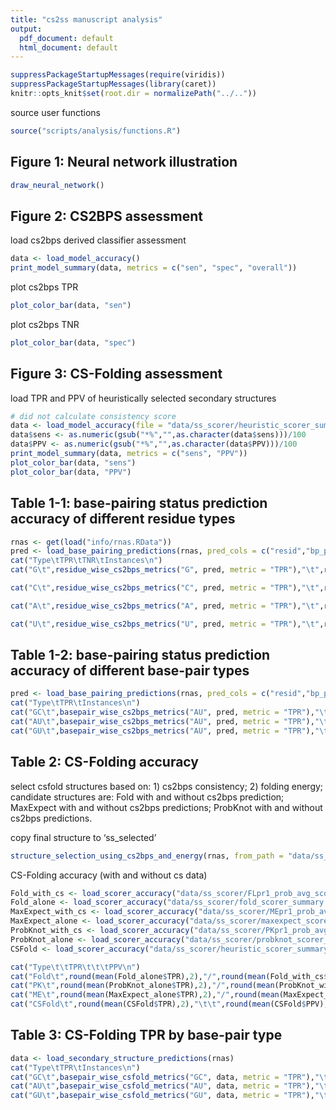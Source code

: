 ```yaml
---
title: "cs2ss manuscript analysis"
output:
  pdf_document: default
  html_document: default
---
```


```r
suppressPackageStartupMessages(require(viridis))
suppressPackageStartupMessages(library(caret))
knitr::opts_knit$set(root.dir = normalizePath("../.."))
```

source user functions
```r
source("scripts/analysis/functions.R")
```

## Figure 1: Neural network illustration
```r
draw_neural_network()
```

## Figure 2: CS2BPS assessment
load cs2bps derived classifier assessment
```r
data <- load_model_accuracy()
print_model_summary(data, metrics = c("sen", "spec", "overall"))
```
plot cs2bps TPR
```r
plot_color_bar(data, "sen")
```
plot cs2bps TNR
```r
plot_color_bar(data, "spec")
```

## Figure 3: CS-Folding assessment
load TPR and PPV of heuristically selected secondary structures
```r
# did not calculate consistency score
data <- load_model_accuracy(file = "data/ss_scorer/heuristic_scorer_summary.txt", colnames = c("id", "sens", "PPV")) # delete sub-optimal structures
data$sens <- as.numeric(gsub("*%","",as.character(data$sens)))/100
data$PPV <- as.numeric(gsub("*%","",as.character(data$PPV)))/100
print_model_summary(data, metrics = c("sens", "PPV"))
plot_color_bar(data, "sens")
plot_color_bar(data, "PPV")
```

## Table 1-1: base-pairing status prediction accuracy of different residue types
```r
rnas <- get(load("info/rnas.RData"))
pred <- load_base_pairing_predictions(rnas, pred_cols = c("resid","bp_pred"), all_rnas = TRUE, method = "residue")
cat("Type\tTPR\tTNR\tInstances\n")
cat("G\t",residue_wise_cs2bps_metrics("G", pred, metric = "TPR"),"\t",residue_wise_cs2bps_metrics("G", pred, metric = "TNR"), "\t",residue_wise_cs2bps_metrics("G", pred, metric = "number"),"\n")

cat("C\t",residue_wise_cs2bps_metrics("C", pred, metric = "TPR"),"\t",residue_wise_cs2bps_metrics("C", pred, metric = "TNR"), "\t",residue_wise_cs2bps_metrics("C", pred, metric = "number"),"\n")

cat("A\t",residue_wise_cs2bps_metrics("A", pred, metric = "TPR"),"\t",residue_wise_cs2bps_metrics("A", pred, metric = "TNR"), "\t",residue_wise_cs2bps_metrics("A", pred, metric = "number"),"\n")

cat("U\t",residue_wise_cs2bps_metrics("U", pred, metric = "TPR"),"\t",residue_wise_cs2bps_metrics("U", pred, metric =  "TNR"),"\t",residue_wise_cs2bps_metrics("U", pred, metric = "number"),"\n")
```
## Table 1-2: base-pairing status prediction accuracy of different base-pair types
```r
pred <- load_base_pairing_predictions(rnas, pred_cols = c("resid","bp_pred"), all_rnas = TRUE, method = "basepair")
cat("Type\tTPR\tInstances\n")
cat("GC\t",basepair_wise_cs2bps_metrics("AU", pred, metric = "TPR"),"\t",basepair_wise_cs2bps_metrics("AU", pred, metric = "number"),"\n")
cat("AU\t",basepair_wise_cs2bps_metrics("AU", pred, metric = "TPR"),"\t",basepair_wise_cs2bps_metrics("AU", pred, metric = "number"),"\n")
cat("GU\t",basepair_wise_cs2bps_metrics("AU", pred, metric = "TPR"),"\t",basepair_wise_cs2bps_metrics("AU", pred, metric = "number"),"\n")
```
## Table 2: CS-Folding accuracy
select csfold structures based on:
1) cs2bps consistency;
2) folding energy;
candidate structures are:
Fold with and without cs2bps prediction;
MaxExpect with and without cs2bps predictions;
ProbKnot with and without cs2bps predictions.

copy final structure to 'ss_selected'
```r
structure_selection_using_cs2bps_and_energy(rnas, from_path = "data/ss_with_cs/", to_path = "data/ss_selected/", methods = c("FLpr1_prob_avg","MEpr1_prob_avg","PKpr1_prob_avg","fold","maxexpect","probknot"), rewrite = T)
```
CS-Folding accuracy (with and without cs data)
```r
Fold_with_cs <- load_scorer_accuracy("data/ss_scorer/FLpr1_prob_avg_scorer_summary.txt")
Fold_alone <- load_scorer_accuracy("data/ss_scorer/fold_scorer_summary.txt")
MaxExpect_with_cs <- load_scorer_accuracy("data/ss_scorer/MEpr1_prob_avg_scorer_summary.txt")
MaxExpect_alone <- load_scorer_accuracy("data/ss_scorer/maxexpect_scorer_summary.txt")
ProbKnot_with_cs <- load_scorer_accuracy("data/ss_scorer/PKpr1_prob_avg_scorer_summary.txt")
ProbKnot_alone <- load_scorer_accuracy("data/ss_scorer/probknot_scorer_summary.txt")
CSFold <- load_scorer_accuracy("data/ss_scorer/heuristic_scorer_summary.txt")

cat("Type\t\tTPR\t\t\tPPV\n")
cat("Fold\t",round(mean(Fold_alone$TPR),2),"/",round(mean(Fold_with_cs$TPR),2),"\t",round(mean(Fold_alone$PPV),2),"/",round(mean(Fold_with_cs$PPV),2),"\n")
cat("PK\t",round(mean(ProbKnot_alone$TPR),2),"/",round(mean(ProbKnot_with_cs$TPR),2),"\t",round(mean(ProbKnot_alone$PPV),2),"/",round(mean(ProbKnot_with_cs$PPV),2),"\n")
cat("ME\t",round(mean(MaxExpect_alone$TPR),2),"/",round(mean(MaxExpect_with_cs$TPR),2),"\t",round(mean(MaxExpect_alone$PPV),2),"/",round(mean(MaxExpect_with_cs$PPV),2),"\n")
cat("CSFold\t",round(mean(CSFold$TPR),2),"\t\t",round(mean(CSFold$PPV),2),"\n")
```
## Table 3: CS-Folding TPR by base-pair type
```r
data <- load_secondary_structure_predictions(rnas)
cat("Type\tTPR\tInstances\n")
cat("GC\t",basepair_wise_csfold_metrics("GC", data, metric = "TPR"),"\t",basepair_wise_csfold_metrics("GC", data, metric = "number"),"\n")
cat("AU\t",basepair_wise_csfold_metrics("AU", data, metric = "TPR"),"\t",basepair_wise_csfold_metrics("AU", data, metric = "number"),"\n")
cat("GU\t",basepair_wise_csfold_metrics("GU", data, metric = "TPR"),"\t",basepair_wise_csfold_metrics("GU", data, metric = "number"),"\n")
```





